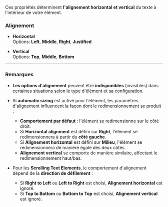 Ces propriétés déterminent **l'alignement horizontal et vertical** du texte à l'intérieur de votre élément.

### **Alignement**

* **Horizontal**\
  Options: **Left**, **Middle**, **Right**, **Justified**

* **Vertical**\
  Options: **Top**, **Middle**, **Bottom**

***

### **Remarques**

* **Les options d'alignement** peuvent être **indisponibles** (invisibles) dans certaines situations selon le type d'élément et sa configuration.

* Si **automatic sizing** est activé pour l'élément, les paramètres d'alignement influencent la façon dont le redimensionnement se produit :
  * **Comportement par défaut** : l'élément se redimensionne sur le côté droit.
  * Si **Horizontal alignment** est défini sur **Right**, l'élément se redimensionnera à partir du **côté gauche**.
  * Si **Alignement horizontal** est défini sur **Milieu**, l'élément se redimensionnera de manière égale des deux côtés.
  * **Alignement vertical** se comporte de manière similaire, affectant le redimensionnement haut/bas.

* Pour les **Scrolling Text Elements**, le comportement d'alignement dépend de la **direction de défilement** :
  * Si **Right to Left** ou **Left to Right** est choisi, **Alignement horizontal** est ignoré.
  * Si **Top to Bottom** ou **Bottom to Top** est choisi, **Alignement vertical** est ignoré.
